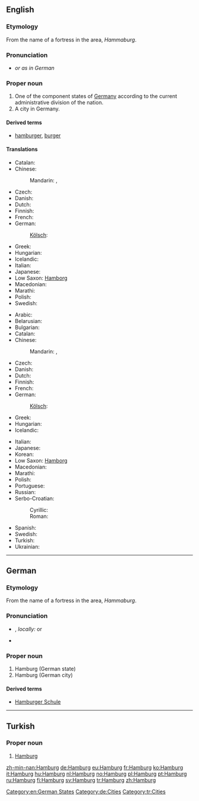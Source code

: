 ==English==
{{wikipedia}}

===Etymology===
From the name of a fortress in the area, ''Hammaburg''.

===Pronunciation===
* {{IPA|/ˈhæmbɜrɡ/}} ''or as in German''

===Proper noun===
{{en-proper noun}}

# One of the component states of [[Germany]] according to the current administrative division of the nation.
# A city in Germany.

====Derived terms====
* [[hamburger]], [[burger]]

====Translations====
{{trans-top|state}}
* Catalan: {{t-|ca|Hamburg}}
* Chinese:
*: Mandarin: {{t|zh|漢堡|sc=Hani}}, {{t|zh|汉堡|tr=Hànbǎo|sc=Hani}}
* Czech: {{t+|cs|Hamburk|m}}
* Danish: {{t-|da|Hamborg|c}}
* Dutch: {{t+|nl|Hamburg}}
* Finnish: {{t+|fi|Hampuri}}
* French: {{t+|fr|Hambourg|m}}
* German: {{t+|de|Hamburg|n}}
*: [[Kölsch]]: {{tø|ksh|Hamborsch}}
{{trans-mid}}
* Greek: {{t+|el|Αμβούργο|tr=Amvoúrgo}}
* Hungarian: {{t+|hu|Hamburg}}
* Icelandic: {{t-|is|Hamborg|f}}
* Italian: {{t+|it|Amburgo|f}}
* Japanese: {{t-|ja|ハンブルク|tr=Hanburuku}}
* Low Saxon: [[Hamborg]]
* Macedonian: {{t-|mk|Хамбург|m|tr=Hámburg}}
* Marathi: {{t-|mr|हॅम्बर्ग|n|tr=hǎmbarga|sc=Deva}}
* Polish: {{t+|pl|Hamburg|m}}
* Swedish: {{t+|sv|Hamburg|n}}
{{trans-bottom}}

{{trans-top|city}}
* Arabic: {{t-|ar|هامبورغ|m|tr=hambuurgh}}
* Belarusian: {{t-|be|Гамбург|m|tr=Hámburh|xs=Belarusian}}
* Bulgarian: {{t-|bg|Хамбург|m|tr=Hámburg}}
* Catalan: {{t-|ca|Hamburg}}
* Chinese:
*: Mandarin: {{t|zh|漢堡|sc=Hani}}, {{t|zh|汉堡|tr=Hànbǎo|sc=Hani}}
* Czech: {{t+|cs|Hamburk|m}}
* Danish: {{t-|da|Hamborg|c}}
* Dutch: {{t+|nl|Hamburg}}
* Finnish: {{t+|fi|Hampuri}}
* French: {{t+|fr|Hambourg|m}}
* German: {{t+|de|Hamburg|n}}
*: [[Kölsch]]: {{tø|ksh|Hamborsch}}
* Greek: {{t+|el|Αμβούργο|tr=Amvoúrgo}}
* Hungarian: {{t+|hu|Hamburg}}
* Icelandic: {{t-|is|Hamborg|f}}
{{trans-mid}}
* Italian: {{t+|it|Amburgo|f}}
* Japanese: {{t-|ja|ハンブルク|tr=Hanburuku}}
* Korean: {{t+|ko|함부르크|tr=Hambureukeu}}
* Low Saxon: [[Hamborg]]
* Macedonian: {{t-|mk|Хамбург|m|tr=Hámburg}}
* Marathi: {{t-|mr|हॅम्बर्ग|n|tr=hǎmbarga|sc=Deva}}
* Polish: {{t+|pl|Hamburg|m}}
* Portuguese: {{t-|pt|Hamburgo}}
* Russian: {{t-|ru|Гамбург|m|tr=Gámburg}}
* Serbo-Croatian:
*: Cyrillic: {{t-|sh|Хамбург|m|sc=Cyrl|xs=Serbo-Croatian}}
*: Roman: {{t-|sh|Hamburg|m|xs=Serbo-Croatian}}
* Spanish: {{t+|es|Hamburgo|m}}
* Swedish: {{t+|sv|Hamburg|n}}
* Turkish: {{t+|tr|Hamburg}}
* Ukrainian: {{t-|uk|Гамбург|m|tr=Hámburh|xs=Ukrainian}}
{{trans-bottom}}

{{wikipedia|lang=de}}

[[Category:en:German States]]

----

==German==

===Etymology===
From the name of a fortress in the area, ''Hammaburg''.

===Pronunciation===
* {{IPA|[ˈhambʊʁk]|lang=de}}, ''locally:'' {{IPA|[ˈhambʊɪ̯ç]|lang=de}} or {{IPA|[ˈhambɔːχ]|lang=de}}
* {{audio|De-Hamburg.ogg|Audio}}

===Proper noun===
{{head|de|proper noun|g=n}}

# Hamburg (German state)
# Hamburg (German city)

====Derived terms====
* [[Hamburger Schule]] {{f}}

[[Category:de:Cities]]

----

==Turkish==

===Proper noun===
{{head|tr|proper noun}}

# [[#English|Hamburg]]

[[Category:tr:Cities]]

[[zh-min-nan:Hamburg]]
[[de:Hamburg]]
[[eu:Hamburg]]
[[fr:Hamburg]]
[[ko:Hamburg]]
[[it:Hamburg]]
[[hu:Hamburg]]
[[nl:Hamburg]]
[[no:Hamburg]]
[[pl:Hamburg]]
[[pt:Hamburg]]
[[ru:Hamburg]]
[[fi:Hamburg]]
[[sv:Hamburg]]
[[tr:Hamburg]]
[[zh:Hamburg]]